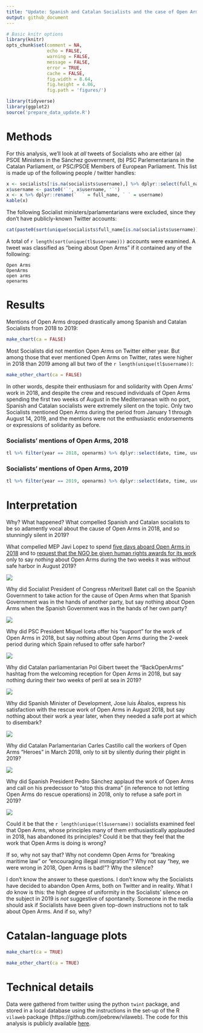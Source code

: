 ```yaml
---
title: "Update: Spanish and Catalan Socialists and the case of Open Arms"
output: github_document
---
```


```r
# Basic knitr options
library(knitr)
opts_chunk$set(comment = NA, 
               echo = FALSE, 
               warning = FALSE, 
               message = FALSE, 
               error = TRUE, 
               cache = FALSE,
               fig.width = 8.64,
               fig.height = 4.86,
               fig.path = 'figures/')
```

```r
library(tidyverse)
library(ggplot2)
source('prepare_data_update.R')
```

# Methods

For this analysis, we'll look at _all_ tweets of Socialists who are either (a) PSOE Ministers in the Sánchez government, (b) PSC Parlementarians in the Catalan Parliament, or PSC/PSOE Members of European Parliament. This list is made up of the following people / twitter handles:

```r
x <- socialists[!is.na(socialists$username),] %>% dplyr::select(full_name, username) 
x$username <- paste0('`', x$username, '`')
x <- x %>% dplyr::rename(`  ` = full_name, ` ` = username)
kable(x)
```

The following Socialist ministers/parlamentarians were excluded, since they don't have publicly-known Twitter accounts:

```r
cat(paste0(sort(unique(socialists$full_name[is.na(socialists$username)])), collapse = '\n'))
```

A total of `r length(sort(unique(tl$username)))` accounts were examined. A tweet was classified as "being about Open Arms" if it contained any of the following:

```
Open Arms
OpenArms
open arms
openarms
```

# Results

Mentions of Open Arms dropped drastically among Spanish and Catalan Socialists from 2018 to 2019:

```r
make_chart(ca = FALSE)
```


Most Socialists did not mention Open Arms on Twitter either year. But among those that ever mentioned Open Arms on Twitter, rates were higher in 2018 than 2019 among all but two of the `r length(unique(tl$username))`:

```r
make_other_chart(ca = FALSE)
```

In other words, despite their enthusiasm for and solidarity with Open Arms' work in 2018, and despite the crew and rescued individuals of Open Arms spending the first two weeks of August in the Mediterranean with no port, Spanish and Catalan socialists were extremely silent on the topic. Only two Socialists mentioned Open Arms during the period from January 1 through August 14, 2019, and the mentions were not the enthusiastic endorsements or expressions of solidarity as before.

### Socialists' mentions of Open Arms, 2018

```r
tl %>% filter(year == 2018, openarms) %>% dplyr::select(date, time, username, name, tweet) %>% arrange(date) %>% kable
```

### Socialists' mentions of Open Arms, 2019

```r
tl %>% filter(year == 2019, openarms) %>% dplyr::select(date, time, username, name, tweet) %>% arrange(date) %>% kable
```


# Interpretation

Why? What happened? What compelled Spanish and Catalan socialists to be so adamently vocal about the cause of Open Arms in 2018, and so stunningly silent in 2019? 

What compelled MEP Javi Lopez to spend [five days aboard Open Arms in 2018](https://twitter.com/fjavilopez/status/1013172893101051904) and to [request that the NGO be given human rights awards for its work](https://twitter.com/fjavilopez/status/1049602644749242368) only to say _nothing_ about Open Arms during the two weeks it was without safe harbor in August 2019?

![](img/javi.png)

Why did Socialist President of Congress nMeritxell Batet call on the Spanish Government to take action for the cause of Open Arms when that Spanish Government was in the hands of another party, but say nothing about Open Arms when the Spanish Government was in the hands of her own party?

![](img/meritxell.png)

Why did PSC President Miquel Iceta offer his "support" for the work of Open Arms in 2018, but say nothing about Open Arms during the 2-week period during which Spain refused to offer safe harbor?\

![](img/miquel.png)

Why did Catalan parliamentarian Pol Gibert tweet the "BackOpenArms" hashtag from the welcoming reception for Open Arms in 2018, but say nothing during their two weeks of peril at sea in 2019?

![](img/pol.png)

Why did Spanish Minister of Development, Jose luis Ábalos, express his satisfaction with the rescue work of Open Arms in August 2018, but say nothing about their work a year later, when they needed a safe port at which to disembark?

![](img/joseluis.png)

Why did Catalan Parlamentarian Carles Castillo call the workers of Open Arms "Heroes" in March 2018, only to sit by silently during their plight in 2019?

![](img/carles.png)

Why did Spanish President Pedro Sánchez applaud the work of Open Arms and call on his predecssor to "stop this drama" (in reference to not letting Open Arms do rescue operations) in 2018, only to refuse a safe port in 2019?

![](img/pedro.png)

Could it be that the `r length(unique(tl$username))` socialists examined feel that Open Arms, whose principles many of them enthusiastically applauded in 2018, has abandoned its principles? Could it be that they feel that the work that Open Arms is doing is wrong?

If so, why not say that? Why not condemn Open Arms for "breaking maritime law" or "encouraging illegal immigration"? Why not say "hey, we were wrong in 2018, Open Arms is bad!"? Why the silence? 

I don't know the answer to these questions. I don't know why the Socialists have decided to abandon Open Arms, both on Twitter and in reality. What I _do_ know is this: the high degree of uniformity in the Socialists' silence on the subject in 2019 is _not_ suggestive of spontaneity. Someone in the media should ask if Socialists have been given top-down instructions not to talk about Open Arms. And if so, why?


# Catalan-language plots


```r
make_chart(ca = TRUE)
```


```r
make_other_chart(ca = TRUE)
```



# Technical details


Data were gathered from twitter using the python `twint` package, and stored in a local database using the instructions in the set-up of the R `vilaweb` package (https://github.com/joebrew/vilaweb). The code for this analysis is publicly available [here](`r self_cite()`).